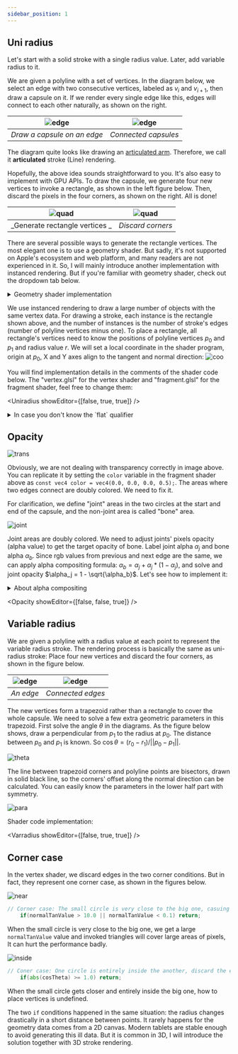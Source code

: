 ```yaml
---
sidebar_position: 1
---
```


## Uni radius

Let's start with a solid stroke with a single radius value.
Later, add variable radius to it.


<Uniradius />

We are given a polyline with a set of vertices.
In the diagram below, we select an edge with two consecutive vertices, labeled as $v_i$ and $v_{i+1}$, then draw a capsule on it.
If we render every single edge like this, edges will connect to each other naturally, as shown on the right.

| ![edge](./uni-capsule.png)  | ![edge](./uni-connect.png) |
| :-------------------------: | :------------------------: |
| _Draw a capsule on an edge_ |    _Connected capsules_    |

The diagram quite looks like drawing an [articulated arm](https://www.google.com/search?q=articulated+arm+2D+diagram&tbm=isch).
Therefore, we call it **articulated** stroke (Line) rendering.

Hopefully, the above idea sounds straightforward to you.
It's also easy to implement with GPU APIs.
To draw the capsule, we generate four new vertices to invoke a rectangle, as shown in the left figure below.
Then, discard the pixels in the four corners, as shown on the right. All is done!

|    ![quad](./uni-quad.png)     | ![quad](./uni-quad-capsule.png) |
| :----------------------------: | :-----------------------------: |
| _Generate rectangle vertices _ |        _Discard corners_        |

There are several possible ways to generate the rectangle vertices.
The most elegant one is to use a geometry shader.
But sadly, it's not supported on Apple's ecosystem and web platform, and many readers are not experienced in it.
So, I will mainly introduce another implementation with instanced rendering.
But if you're familiar with geometry shader, check out the dropdown tab below.

<details>
  <summary>Geometry shader implementation</summary>

Geometry shader is designed for transforming geometry.
We can write very elegant code on the CPU side, which feels like an OpenGL built-in stroke (line strip) rendering functionality.

```cpp
glUseProgram(brushStrokeProgram)
/* set uniforms ... */
glBindVertexArray(vao);
glDrawArrays(GL_LINE_STRIP, ...);
```

Pseudo code in the geometry shader:

```glsl
layout(lines) in;
layout(triangle_strip, max_vertices = 4) out;

void main(){
  /* Set the down left vertex variables */
  EmitVertex();
  /* Set the up left vertex variables */
  EmitVertex();
  /* Set the down right vertex variables */
  EmitVertex();
  /* Set the up right vertex variables */
  EmitVertex();
}
```

You will find the details in the upcoming description.

#### Geometry shader implementation is elegant

The vertex array buffer object `vao` is created like drawing a line strip.
We bind it and draw it as a line strip, then get a custom "line strip"!
Every line of the code is incredibly descriptive and self-explanatory.
When mocking geometry shader's behavior with instanced rendering, the code gets obscure.
Sadly, graphics engineers cannot easily enjoy this elegance because of Apple's Metal API.

You may argue that geometry shader can cause a lot of performance issues.
But benefiting from hard work by GPU engineers and manufacturers,
the computational power is very much superfluous to draw 2D contents with a modern discrete graphics card.
Performance is not everything.
Writing maintainable and easy-to-understand code is much more critical in some cases.

</details>

We use instanced rendering to draw a large number of objects with the same vertex data.
For drawing a stroke, each instance is the rectangle shown above, and the number of instances is the number of stroke's edges
(number of polyline vertices minus one).
To place a rectangle, all rectangle's vertices need to know the positions of polyline vertices $p_0$ and $p_1$ and radius value $r$.
We will set a local coordinate in the shader program, origin at $p_0$, X and Y axes align to the tangent and normal direction:
![coo](./coordinate.png)

You will find implementation details in the comments of the shader code below.
The "vertex.glsl" for the vertex shader and "fragment.glsl" for the fragment shader, feel free to change them:

<Uniradius showEditor={[false, true, true]} />

<details>
<summary>
In case you don't know the `flat` qualifier
</summary>

Shader variables are interpolated by default when passing to a fragment shader.
The `flat` qualifier tells your shader program no to interpolate the variable.
If you still need clarifications, check out this [article](https://www.geeks3d.com/20130514/opengl-interpolation-qualifiers-glsl-tutorial/).

</details>

## Opacity

![trans](./transparency.png)

Obviously, we are not dealing with transparency correctly in image above.
You can replicate it by setting the `color` variable in the fragment shader above as `const vec4 color = vec4(0.0, 0.0, 0.0, 0.5);`.
The areas where two edges connect are doubly colored.
We need to fix it.

For clarification, we define "joint" areas in the two circles at the start and end of the capsule,
and the non-joint area is called "bone" area.

![joint](./uni-joint.png)

Joint areas are doubly colored.
We need to adjust joints' pixels opacity (alpha value) to get the target opacity of bone.
Label joint alpha $\alpha_j$ and bone alpha $\alpha_b$.
Since rgb values from previous and next edge are the same, we can apply alpha compositing formula:
$\alpha_b = \alpha_j + \alpha_j * (1 - \alpha_j)$, and solve and joint opacity $\alpha_j = 1 - \sqrt{\alpha_b}$.
Let's see how to implement it:

<details>
  <summary>About alpha compositing</summary>

I've seen very experienced graphics engineers unfamiliar with alpha compositing.
I would recommend two articles [1](https://ciechanow.ski/alpha-compositing/) and [2](https://wiki.edunitas.com/IT/en/114-10/alpha-channels_400_eduNitas.html).
The topic is so important for 2D rendering that I will write a dedicated article to explain when introducing the airbrush.

</details>


<Opacity showEditor={[false, false, true]} />

## Variable radius

We are given a polyline with a radius value at each point to represent the variable radius stroke.
The rendering process is basically the same as uni-radius stroke:
Place four new vertices and discard the four corners, as shown in the figure below.

| ![edge](./var-capsule.png) | ![edge](./var-connect.png) |
| :------------------------: | :------------------------: |
|         _An edge_          |     _Connected edges_      |

The new vertices form a trapezoid rather than a rectangle to cover the whole capsule.
We need to solve a few extra geometric parameters in this trapezoid.
First solve the angle $\theta$ in the diagrams.
As the figure below shows, draw a perpendicular from $p_1$ to the radius at $p_0$.
The distance between $p_0$ and $p_1$ is known.
So $\cos\theta = (r_0 - r_1)/||p_0 - p_1||$.

![theta](./var-theta.png)

The line between trapezoid corners and polyline points are bisectors, drawn in solid black line,
so the corners' offset along the normal direction can be calculated.
You can easily know the parameters in the lower half part with symmetry.

![para](./var-parameters.png)

Shader code implementation:


<Varradius showEditor={[false, true, true]} />

## Corner case

In the vertex shader, we discard edges in the two corner conditions.
But in fact, they represent one corner case, as shown in the figures below.

![near](./var-near.png)

```glsl
// Corner case: The small circle is very close to the big one, casuing large offset in the normal direction, discard the edge
    if(normalTanValue > 10.0 || normalTanValue < 0.1) return;
```

When the small circle is very close to the big one, we get a large `normalTanValue` value and invoked triangles will cover large areas of pixels,
It can hurt the performance badly.

![inside](./var-inside.png)

```glsl
// Coner case: One circle is entirely inside the another, discard the edge.
    if(abs(cosTheta) >= 1.0) return;
```

When the small circle gets closer and entirely inside the big one, how to place vertices is undefined.

The two `if` conditions happened in the same situation: the radius changes drastically in a short distance between points.
It rarely happens for the geometry data comes from a 2D canvas.
Modern tablets are stable enough to avoid generating this ill data.
But it is common in 3D, I will introduce the solution together with 3D stroke rendering.
